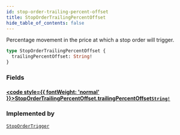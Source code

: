 ```yaml
---
id: stop-order-trailing-percent-offset
title: StopOrderTrailingPercentOffset
hide_table_of_contents: false
---
```








Percentage movement in the price at which a stop order will trigger.

```graphql
type StopOrderTrailingPercentOffset {
  trailingPercentOffset: String!
}
```


### Fields

#### [<code style={{ fontWeight: 'normal' }}>StopOrderTrailingPercentOffset.<b>trailingPercentOffset</b></code>](#)<Bullet />[`String!`](/testnet/api/graphql/scalars/string) <Badge class="secondary" text="non-null"/> <Badge class="secondary" text="scalar"/>
> 
> 



### Implemented by

[`StopOrderTrigger`](/testnet/api/graphql/unions/stop-order-trigger)  <Badge class="secondary" text="union"/>



